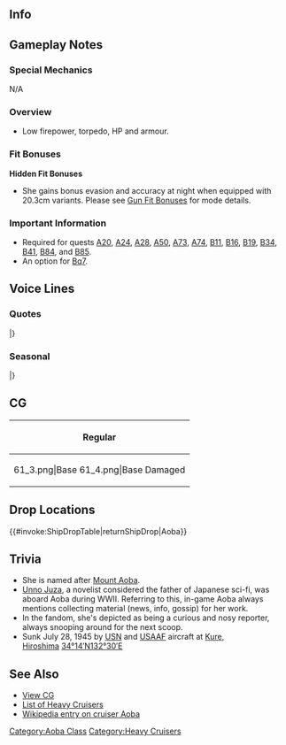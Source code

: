 ==Info==
{{KanmusuInfo|ID=054}}
{{KanmusuInfo|ID=054a}}

==Gameplay Notes==
===Special Mechanics===
N/A

===Overview===
* Low firepower, torpedo, HP and armour.

===Fit Bonuses===
{{:{{BASEPAGENAME}}/Equipment Bonuses}}
{{clear}}

'''Hidden Fit Bonuses'''
* She gains bonus evasion and accuracy at night when equipped with 20.3cm variants. Please see [[Gun Fit Bonuses]] for mode details.

===Important Information===
* Required for quests [[Quests#A20|A20]], [[Quests#A24|A24]], [[Quests#A28|A28]], [[Quests#A50|A50]], [[Quests#A73|A73]], [[Quests#A74|A74]], [[Quests#B11|B11]], [[Quests#B16|B16]], [[Quests#B19|B19]], [[Quests#B34|B34]], [[Quests#B41|B41]], [[Quests#B84|B84]], and [[Quests#B85|B85]].
* An option for [[Quests#Bq7|Bq7]].

==Voice Lines==
===Quotes===
{{ShipquoteHeader}}
{{ShipquoteKai
|scenario = Introduction
|origin = ども、恐縮です、青葉ですぅ！一言お願いします！
|translation = I'm Aoba, thanks for your time! May I please have a few words?<ref>She behaves like a journalist.</ref>
|audio = Aoba-Introduction.ogg
}}
{{ShipquoteKai
|scenario = Library
|origin = 青葉です。トラック諸島方面へ進出して、中部太平洋作戦を支えました。
従軍作家さんも乗り込んで青葉のスタッフの仕事ぶりを取材したことも。
最期の時は、呉の港で。動かす油もなかったけど、青葉、頑張りました！
|translation = I'm Aoba. I supported operations in the Central Pacific by advancing into the Truk Archipelago.
I even had a war correspondent board and interview my staff on life aboard.<ref>Referring to [https://en.wikipedia.org/wiki/Unno_Juza Unno Juuza] who wrote a book based on his experiences called [https://www.amazon.co.jp/%E8%B5%A4%E9%81%93%E5%8D%97%E4%B8%8B-%E4%B8%AD%E5%85%AC%E6%96%87%E5%BA%AB-%E6%B5%B7%E9%87%8E-%E5%8D%81%E4%B8%89/dp/412204233X Sekidou Nanka] (Southwards to the Equator).</ref>
At the end, I was at the harbour in Kure. I did my best even though I didn't have any fuel to move!<ref>She ended her career as a floating anti-air battery in Kure Harbour.</ref>
|audio = Aoba-Library.ogg
}}
{{ShipquoteKai
|scenario = Secretary 1
|origin = 何なに？なんの話ですかぁ？
|translation = What is it? You got a story for me?
|audio = Aoba-Secretary_1.ogg
}}
{{ShipquoteKai
|scenario = Secretary 2
|origin = 司令官、青葉、見ちゃいました…
|translation = I saw that, Commander...
|audio = Aoba-Secretary_2.ogg
}}
{{ShipquoteKai
|scenario = Secretary 3
|origin = …気になるんですかぁ？いい情報ありますよぉ？
|translation = ...Are you interested? I have some nice information you know?
|audio = Aoba-Secretary_3.ogg
}}
{{ShipquoteKai
|scenario = Wedding
|origin = 青葉、ホントは敵じゃなくて司令官だけ見ていたいんだけどなあ　…な、なんてねっ！
|translation = Truthfully, I don't want to watch the enemy but just watch you, Commander... J-just kidding!
|audio = Aoba-Wedding.ogg
}}
{{ShipquoteKai
|scenario = Player's Score
|origin = 連絡みたい？なんだろ？なんだろ？
|translation = Looks like a message? What is it? What is it?
|audio = Aoba-Looking_At_Scores.ogg
}}
{{ShipquoteKai
|scenario = Joining the Fleet
|origin = 青葉取材、…いえ出撃しまーす。
|translation = Aoba, covering... No, sortieing.<ref>As in covering an event or news story.</ref>
|audio = Aoba-Joining_A_Fleet.ogg
}}
{{ShipquoteKai
|scenario = Equipment 1
|origin = よーし、もっと働けます。<ref>Shared with Supply.</ref>
|translation = Alright, I can work some more.
|audio = Aoba-Equipment_1.ogg
}}
{{ShipquoteKai
|scenario = Equipment 2
|origin = これでとっても取材…いぇ戦闘しやすくなりました！
|translation = This will make covering... No, fighting easier!
|audio = Aoba-Equipment_2.ogg
}}
{{ShipquoteKai
|scenario = Equipment 3
|origin = きょーしゅくです！<ref>Shared with Secretary Married.</ref>
|translation = Many thanks!
|audio = Aoba-Equipment_3.ogg
}}
{{ShipquoteKai
|scenario = Docking (Minor Damage)
|origin = 青葉、じっとしてられないな。
|translation = I just can't sit still.
|audio = Aoba-Docking_Minor.ogg
}}
{{ShipquoteKai
|scenario = Docking (Major Damage)
|origin = ちょおっと深入りしすぎたようです。
|translation = Looks like I got a bit too involved.
|audio = Aoba-Docking_Major.ogg
}}
{{ShipquoteKai
|scenario = Construction
|origin = 情報によると、新しい船が進水したみたいですよ。
|translation = According to my information, it looks like a new ship has been launched.
|audio = Aoba-Construction.ogg
}}
{{ShipquoteKai
|scenario = Returning from Sortie
|origin = 艦隊が帰投しますねぇ。インタビュー、する？
|translation = The fleet has returned to port. Can I have an interview?
|audio = Aoba-Returning_From_Sortie.ogg
}}
{{ShipquoteKai
|scenario = Starting a Sortie
|origin = 第一遊撃部隊、出撃ですねぇ？
|translation = 1st Mobile Force, sortieing right?<ref>Referring to Admiral Kurita's Center Force at the [https://en.wikipedia.org/wiki/Battle_of_Leyte_Gulf Battle of Leyte Gulf].</ref>
|audio = Aoba-Starting_A_Sortie.ogg
}}
{{ShipquoteKai
|scenario = Starting a Battle
|origin = よく見えますねぇ。
|translation = Take a good look.
|audio = Aoba-Battle_Start.ogg
}}
{{ShipquoteKai
|scenario = Attack
|origin = 敵は、まだこちらに気づいてないよ～
|translation = The enemy still hasn't noticed us~
|audio = Aoba-Attack.ogg
}}
{{ShipquoteKai
|scenario = Daytime Spotting/ Night Battle Attack
|origin = 索敵も砲撃も雷撃も。青葉にお任せ！
|translation = Spotting the enemy, gun attacks or torpedo attacks. Leave it all to me!
|audio = Aoba-Night_Attack.ogg
}}
{{ShipquoteKai
|scenario = Night Battle
|origin = さあ、青葉も追撃しちゃうぞ！
|translation = Now, I'll be pursuing them!
|audio = Aoba-Night_Battle.ogg
}}
{{ShipquoteKai
|scenario = MVP
|origin = お役に立てて嬉しいです！また青葉をよろしくね。
|translation = I'm happy I was able to be of use! I'll continue to be in your care!
|audio = Aoba-MVP.ogg
}}
{{ShipquoteKai
|scenario = Minor Damage 1
|origin = しまった！
|translation = Shit!
|audio = Aoba-Minor_Damage_1.ogg
}}
{{ShipquoteKai
|scenario = Minor Damage 2
|origin = くぅっ！
|translation = Gah!
|audio = Aoba-Minor_Damage_2.ogg
}}
{{ShipquoteKai
|scenario = Major Damage
|origin = 火力が…火力がちょこっと足りないのかしら…
|translation = I think... I think that wasn't enough firepower...
|audio = Aoba-Major_Damage.ogg
}}
{{ShipquoteKai
|scenario = Sunk
|origin = 沈むのは…呉鎮守府でって…決めてたんだけどな…
|translation = I was thinking... that I'd like to sink... at Kure Base...<ref>She was sunk by bombs from US planes at Kure Harbour.</ref>
|audio = Aoba-Sunk.ogg
}}
|} <references/>

{{clear}}

===Seasonal===
{{SeasonalHeaderOld}}
{{SeasonalQuote
|scenario = [[Seasonal/Valentine%27s_Day_2016|Valentine’s Day 2016]]
|origin = 司令官、ども恐縮です。青葉のチョコ差し上げます。おぉ？いい顔！いただきます。
|translation =	Hello and thanks for your time, Commander. I have some chocolates for you. Ooh? That’s a nice look! Thanks for that.
|audio = Aoba_Valentine_Sec2.ogg
|notes = Secretary 1
}}
{{SeasonalQuote
|scenario = [[Seasonal/Valentine%27s_Day_2016|Valentine’s Day 2016]]
|origin = えぇ？今の写真ですか？青葉艦隊新聞に使わせていただこうかと…えぇ？だめ？がぁーん！
|translation =	Eh? That photo I just took? I was going to publish it in my Fleet Newspaper… Eh? I can’t? Awwww!
|audio = Aoba_Valentine_Sec1.ogg
|notes = Secretary 2
}}
{{SeasonalQuote
|scenario = [[Seasonal/White_Day_2016|White Day 2016]]
|origin = これをチョコのお返しに？あぁ、すみません。渡しているとこ撮りたいので、もっかい渡してもらっていいでしょうか？あぁ、そこですぅ！ふぅー！
|translation =	Is this in return for the chocolates? Ah, excuse me. I’d like to take a photo of this moment so can you please give it to me again? Ah, right there! Whew~!
|audio = Aoba_White_Day_2016.ogg
|notes = 
}}
{{SeasonalQuote
|scenario = [[Seasonal/Coming_of_Spring_2016|Spring 2016]]
|origin = おぉ、六戦隊でお花見ですか？いいですな。青葉も記録として参加します！お料理も豪華ですね！鳳翔さん製？それは、それは。
|translation =	Oh, cherry blossom viewing with the 6th Squadron? Sounds good. I’ll join in to record it! The food looks amazing! Houshou made it? Well, well.
|audio = Aoba_Spring_2016_Sec1.mp3
|notes = 
}}
{{SeasonalQuote
|scenario = [[Seasonal/Third_Anniversary|3rd Anniversary]]
|origin = ども、司令官、恐縮です！艦隊はついに三周年を向かえ、四年目の戦いに突入するようです！記念に一枚ください！恐縮です！
|translation =	Hello and thanks for your time, Commander! The fleet has reached it’s 3rd Anniversary and is charging straight into it’s 4th year! Let me take a photo to commemorate this! Thank you!
|audio = Aoba_3rd_Anniversary_Sec1.mp3
|notes = 
}}
{{SeasonalQuote
|scenario = [[Seasonal/Rainy_Season_2016|Rainy Season 2016]]
|origin = おぁ、ガサ、そのアンニュイな表情いいね～。いただきぃ！…えぇ？あぁ！？青葉のカメラ返してよお！なんで青葉を撮るのさあ！？青葉はいいんだよぉ！！
|translation =	Oh, that expression of ennui is great, Gasa. Let me grab a picture! …Eh? Ah!? Give me back my camera! Why are you taking pictures of me!? I don’t need you to!!
|audio = Aoba_Rainy_Season_2016_Sec1.mp3
|notes = 
}}
{{SeasonalQuote
|scenario = [[Seasonal/Early_Summer_2016|Early Summer 2016]]
|origin = 段々暑くなってきましたねぇ。今年も夏が来るんですねぇ。この季節は、少ぉし、呉の最後の夏を、思い出しますね……。
|translation =	It’s getting hotter and hotter. Summer is here again. This time of year reminds me a bit of that last summer in Kure…<ref>She was rendered unsalvageable by air raids while sitting at the bottom of Kure harbour on July 1945.</ref>
|audio = Aoba_Early_Summer_Sec1_2016.ogg
|notes = 
}}
{{SeasonalQuote
|scenario = [[Seasonal/Summer_2016|Midsummer 2016]]
|origin = おぉ！夏真っ盛り！艦娘の水着モードも満っ開ですねぇ！いいですねぇ。華やかです！えぇ、ガサ？何？あぁ、青葉も？いや、いいよぉ。
|translation =	Oooh! Summer is in full swing! And the girls have gone all out with their swimsuits, too! Looking good, so showy! Eh, Gasa? What's up? M- Me too? No, I'm fine!
|audio = Aoba_Sec1_Midsummer_2016.ogg
|notes = 
}}
{{SeasonalQuote
|scenario = [[Seasonal/Autumn_2016|Autumn 2016]]
|origin = なんだかんだで秋ですねぇ。秋は食べ物が美味しい季節です。いやぁ、いいですねぇ。
|translation =	It’s more or less autumn. Autumn is the season for delicious food. That’s so nice.
|audio = Aoba_Autumn_2016_Sec1.mp3
|notes = 
}}
{{SeasonalQuote
|scenario = [[Seasonal/Saury_2016|Saury Festival 2016]]
|origin = 秋刀魚漁が本格化しました！ここは秋刀魚漁支援艦隊に同行して、密着取材しなくては！青葉、出撃…いや、取材しまぁすぅ！
|translation =	Saury fishing is in full swing!  I’ll now accompany the Saury Fishing Support Fleet and cover their activites! Aoba, sortieing… No, reporting!
|audio = Aoba_Sec1_Saury_2016.mp3
|notes = 
}}
{{SeasonalQuote
|scenario = [[Seasonal/Christmas_2016|Christmas 2016]]
|origin = おぁー、確かに、 このターキーというのは美味しいですね、司令官！えぇ、「対空監視、厳ニセヨ」？ わぁ、なんだよ？何で味方機がぁ！？
|translation =	Ooooh, this turkey is definitely delicious, Commander. Eh, “Be on high anti-air alert”? Whoaa, what? Why are the friendly planes…!?
|audio = Aoba_Christmas_2016_Sec1.mp3
|notes = 
}}
{{SeasonalQuote
|scenario = [[Seasonal/End_of_Year_2016|End of Year 2016]]
|origin = がさ、その表情いいね。ミニと箒、いや意外とマッチするよ。もういちまいちょうだい！あぁ、司令官。いや、これから雑巾だけです。
|translation =	That’s a nice look, Gasa. The broom matches surprisingly well with your miniskirt. Let me take another one! Ah, Commander. No, we’re just about to start wiping the floors.
|audio = Aoba_End_Of_Year_2016_Sec1.mp3
|notes = 
}}
{{SeasonalQuote
|scenario = [[Seasonal/New_Year_2017|New Year 2017]]
|origin = ども、あけましておめでとう！青葉です！本年も取材活度へご協力、とうぞよろしくお願いします。
|translation =	Hello and Happy New Year! I’m Aoba! I’m counting on your cooperation again for the coming year’s coverage!
|audio = Aoba_New_Year_2017_sec1.mp3
|notes = 
}}
{{SeasonalQuote
|scenario = [[Seasonal/Fourth_Anniversary|4th Anniversary]]
|origin = ども、司令官、恐縮です！艦隊はついに四周年を迎え、五年目の戦えに突入するようです！記念に一枚下さい！恐縮です！
|translation =	Hello and thanks for your time, Commander! The fleet’s 4th Anniversary is finally here, and is challenging it’s 5th year! Let me take a picture to commemorate this! Thanks!
|audio = Aoba_4th_Anniversary_Sec1_2017.mp3
|notes = 
}}
{{SeasonalQuote
|scenario = [[Seasonal/Fifth_Anniversary|5th Anniversary]]
|origin = ども、恐縮です。司令官、今日は青葉の取材によればとっても大事な日ですよ。
|translation =	Hello and thanks for your time. Today is a very important day according to my sources, Commander.
|audio = Aoba_5th_Anniversary_Sec1.mp3
|notes = 
}}
{{SeasonalQuote
|scenario = [[Seasonal/Setsubun_2019|Setsubun 2019]]
|origin = 節分ですね。えっと、今年の鬼はっと…い、いた！がさ！？青葉鬼じゃないから！ほら、腕章見て、報道だから！ひ、ひいぃ！
|translation =	It's Setsubun. Let's see, this year's Oni is... O-ow! Gasa!? I'm not the Oni! Look at this armband, I'm doing a news report! E-eeeek!
|audio = Aoba_Setsubun_2019_Sec1.mp3
|notes = 
}}
|}<references/>

{{clear}}

==CG==
{| class="mw-collapsible mw-collapsed wikitable" style="width: 100%;"
!Regular
|-
|<gallery>
61_3.png|Base
61_4.png|Base Damaged
</gallery>
|}

==Drop Locations==
{{#invoke:ShipDropTable|returnShipDrop|Aoba}}

==Trivia==
*She is named after [https://ja.wikipedia.org/wiki/%E9%9D%92%E8%91%89%E5%B1%B1_(%E4%BA%AC%E9%83%BD%E5%BA%9C%E3%83%BB%E7%A6%8F%E4%BA%95%E7%9C%8C) Mount Aoba].
*[[wikipedia:Unno Juza|Unno Juza]], a novelist considered the father of Japanese sci-fi, was aboard Aoba during WWII. Referring to this, in-game Aoba always mentions collecting material (news, info, gossip) for her work.
*In the fandom, she's depicted as being a curious and nosy reporter, always snooping around for the next scoop. 
*Sunk July 28, 1945 by [http://en.wikipedia.org/wiki/USN USN] and [http://en.wikipedia.org/wiki/USAAF USAAF] aircraft at [http://en.wikipedia.org/wiki/Kure,_Hiroshima Kure, Hiroshima] [http://tools.wmflabs.org/geohack/geohack.php?pagename=Japanese_cruiser_Aoba&params=34_14_N_132_30_E_ 34°14′N132°30′E]

==See Also==
*[[{{PAGENAME}}/Gallery|View {{PAGENAME}} CG]]
*[[EliteCA|List of Heavy Cruisers]]
*[[wikipedia:Japanese_cruiser_Aoba|Wikipedia entry on cruiser Aoba]]
{{shiplist}}
[[Category:Aoba Class]]
[[Category:Heavy Cruisers]]